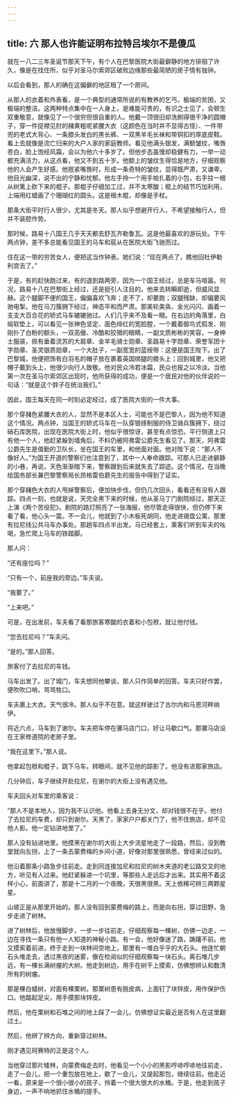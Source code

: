 ```yaml
---
---
---
```

title: 六 那人也许能证明布拉特吕埃尔不是傻瓜
---




就在一八二三年圣诞节那天下午，有个人在巴黎医院大街最僻静的地方徘徊了许久，像是在找住所，似乎对圣马尔索郊区破败边缘那些最简陋的房子情有独钟。

以后会看到，那人的确在这偏僻的地区租了一个房间。

从那人的衣着和外表看，是一个典型的通常所说的有教养的乞丐，极端的贫困，又极端的整洁。这两种特点集中在一人身上，是难能可贵的，有识之士见了，会顿生双重敬意，就像见了一个很穷但很自重的人。他戴一顶很旧却洗刷得很干净的圆帽子，穿一件捉襟见肘的赭黄粗呢紧腰大衣（这颜色在当时并不显得古怪）、一件带兜的老式大背心、一条膝头发白的黑长裤、一双黑羊毛长袜和带铜扣的厚底皮鞋。看上去就像是流亡归来的大户人家的家庭教师。看见他满头银发，满额皱纹，嘴唇苍白，脸上饱经风霜，会以为他六十多岁了。但他步态虽慢却稳健有力，一举一动都充满活力，从这点看，他又不到五十岁。他额上的皱纹生得恰是地方，仔细观察他的人会产生好感。他抿紧嘴唇时，形成一条奇特的皱纹，显得既严肃，又谦卑。他目光幽深，说不出的宁静和忧郁。他左手拎一个用手帕扎着的小包，右手拄一根从树篱上砍下来的棍子。那棍子仔细加工过，并不太寒酸；棍上的结节巧加利用，上端用红蜡画了个珊瑚红的圆头。这是根木棍，却像是手杖。

那条大街平时行人很少，尤其是冬天。那人似乎想避开行人，不希望接触行人，但并不装腔作势。

那时候，路易十八国王几乎天天都去舒瓦齐勒鲁瓦。这是他最喜欢的游玩处。下午两点钟，差不多总能看见国王的马车和扈从在医院大街飞驰而过。

住在这一带的穷苦女人，便把这当作钟表。她们说：“现在两点了，瞧他回杜伊勒利宫去了。”

于是，有的赶快跑过来，有的退到路两旁，因为一个国王经过，总是车马喧嚣。何况，路易十八在巴黎街上经过，还是挺引人注目的。他来去转瞬即逝，但威风显赫。这个腿脚不便的国王，偏偏喜欢飞奔；走不了，却要跑；双腿残缺，却偏要风驰电掣。他在马刀簇拥下经过，神态平和而严肃。那美轮美奂、金光闪闪、画着一支支大百合花的轿式马车辘辘驰过。人们几乎来不及看一眼。在右边的角落里，白缎软垫上，可以看见一张神色坚定、面色绯红的宽脸膛，一个戴着御鸟式假发、刚刚扑了白粉的额头，一双高傲、冷酷和狡猾的眼睛，一副文质彬彬的笑容，一身绅士服装，佩有垂着流苏的大肩章、金羊毛骑士勋章、圣路易十字勋章、荣誉军团十字勋章、圣灵银质勋章，一个大肚子，一副宽宽的蓝绶带：这便是国王陛下。出了巴黎城，他便把饰有白羽毛的帽子放在裹着英国绑腿的膝头上；回到城里，他又把帽子戴到头上，他很少向行人致敬。他对民众冷若冰霜，民众也报之以冷淡。当他第一次在圣马尔索郊区出现时，他所获得的成功，便是一个居民对他的伙伴说的一句话：“就是这个胖子在统治我们。”

因此，国王每天在同一时刻必定经过，成了医院大街的一件大事。

那个穿赭色紧腰大衣的人，显然不是本区人士，可能也不是巴黎人，因为他不知道这个情况。两点钟，当国王的轿式马车在一队穿银绦制服的侍卫骑兵簇拥下，绕过硝石库医院，出现在医院大街上时，他似乎很惊讶，甚至有点惊恐。平行侧道上只有他一个人，他赶紧躲到墙角后，不料仍被阿弗雷公爵先生看见了。那天，阿弗雷公爵先生是值勤的卫队长，坐在国王的车里，和他面对面。他对陛下说：“那人不像好人。”为国王开道的警察们也注意到了，其中一人奉命跟踪。可那人已走进僻静的小巷，再说，天色渐渐暗下来，警察跟到后来就失去了踪迹。这个情况，在当晚给国务部长兼巴黎警察局长昂格雷伯爵先生的报告中得到了证实。

那个穿赭色大衣的人甩掉警察后，便加快步伐，但仍几次回头，看看还有没有人跟踪。四点一刻，也就是说，天完全黑下来的时候，他从圣马丁门剧院经过，那天正上演《两个苦役犯》。剧院的路灯照亮了一张海报，他尽管走得很快，但仍停下来看了看，他心头一震。不一会儿，他就到了小木板死胡同，他走进锡盘公寓，那里有拉尼线公共马车办事处。那趟车四点半出发。马已经套上，乘客们听到车夫的吆喝，急忙爬上马车的铁踏脚。

那人问：

“还有座位吗？”

“只有一个，前座我的旁边。”车夫说。

“我要了。”

“上来吧。”

可是，在出发前，车夫看了看那旅客寒酸的衣着和小包袱，就让他付钱。

“您去拉尼吗？”车夫问。

“是的。”那人回答。

旅客付了去拉尼的车钱。

马车出发了。出了城门，车夫想同他攀谈，那人只作简单的回答。车夫只好作罢，便吹吹口哨，骂骂牲口。

车夫裹上大衣。天气很冷。那人似乎不在意。就这样驶过了古尔内和马恩河畔纳伊。

将近六点，马车到了谢尔。车夫把车停在骡马店门口，好让马歇口气。那骡马店设在王家修道院的老房子里。

“我在这里下。”那人说。

他拿起包袱和棍子，跳下马车。转眼间，就不见他的踪影了。他没有进那家旅店。

几分钟后，车子继续开赴拉尼，在谢尔的大街上没有遇见他。

车夫回头对车里的乘客说：

“那人不是本地人，因为我不认识他。他看上去身无分文，却对钱很不在乎。他付了去拉尼的车费，却只到谢尔。天黑了，家家户户都关门了，他不住旅店，却不见他人影。他一定钻进地里了。”

那人没有钻进地里。他摸黑在谢尔的大街上大步流星地走了一段路，然后，没到教堂就向左拐，上了一条去蒙费梅的乡间小道，好像对那里很熟悉，曾经来过似的。

他沿着那条小路急步往前走。走到同连接加尼和拉尼的树木夹道的老公路交叉的地方，听见有人过来。他赶紧躲进一个坑里，等那些人走远后才出来。其实用不着这样小心，前面讲了，那是十二月的一个夜晚，天很黑很黑。天上依稀可辨三两颗星星。

山坡正是从那里开始的。那人没有回到蒙费梅的路上，而是向右拐，穿过田野，急步走进了树林。

进了树林后，他放慢脚步，一步一步往前走，仔细观察每一棵树，仿佛一边走，一边在寻找一条只有他一人知道的神秘小路。有一会，他好像迷了路，踌躇不前。他又摸索着前进，终于走到一块林间空地上，那里有一堆白乎乎的大石头。他连忙朝石头堆走去，透过黑夜的迷雾，像在检阅似的仔细观察每一块石头。离石堆几步远，有一棵长满树瘤的大树。他走到树边，用手在树干上摸索，仿佛想辨认和数清所有的树瘤。

那是棵白蜡树，对面有棵栗树。那栗树患有脱皮病，上面钉了块锌皮，用作保护伤口。他踮起足尖，用手摸那块锌皮。

然后，他在栗树和石堆之间的地上踩了一会儿，仿佛想证实最近是否有人在这里翻过土。

然后，他辨了辨方向，重新穿过树林。

刚才遇见珂赛特的正是这个人。

当他穿过那片矮林，向蒙费梅走去时，他看见一个小小的黑影哼哧哼哧地往前走，走了一会儿，把一个重包放在地上，歇了一会儿，又提起那包，继续往前。他走近一看，原来是一个很小很小的孩子，拎着一个很大很大的水桶。于是，他走到孩子身边，一声不响地抓住水桶的提手。